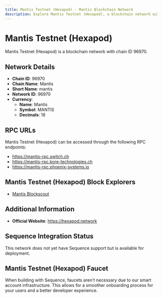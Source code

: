 ```yaml
--- 
title: Mantis Testnet (Hexapod) - Mantis Blockchain Network
description: Explore Mantis Testnet (Hexapod), a blockchain network with chain ID 96970. Learn about its native currency, Mantis, and how to interact with the network.
---
```


# Mantis Testnet (Hexapod)

Mantis Testnet (Hexapod) is a blockchain network with chain ID 96970.

## Network Details

- **Chain ID**: 96970
- **Chain Name**: Mantis
- **Short Name**: mantis
- **Network ID**: 96970
- **Currency**: 
  - **Name**: Mantis
  - **Symbol**: MANTIS
  - **Decimals**: 18

## RPC URLs

Mantis Testnet (Hexapod) can be accessed through the following RPC endpoints:

- https://mantis-rpc.switch.ch
- https://mantis-rpc.kore-technologies.ch
- https://mantis-rpc.phoenix-systems.io

## Mantis Testnet (Hexapod) Block Explorers

- [Mantis Blockscout](https://blockscout.mantis.hexapod.network)

## Additional Information

- **Official Website**: https://hexapod.network

## Sequence Integration Status

This network does not yet have Sequence support but is available for deployment.

## Mantis Testnet (Hexapod) Faucet

When building with Sequence, faucets aren't necessary due to our smart account infrastructure. This allows for a smoother onboarding process for your users and a better developer experience.
